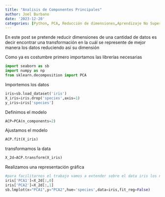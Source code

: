 ```yaml
---
title: "Analisis de Componentes Principales"
author: Joel Burbano
date: '2023-12-20'
categories: [Python, PCA, Reducción de dimensiones,Aprendizaje No Supervisado]
---
```


En este post se pretende reducir dimensiones de una cantidad de datos es decir encontrar una transformación en la cuál se represente de mejor manera los datos reduciendo así su dimensión

Como ya es costumbre primero importamos las librerías necesarias

```python
import seaborn as sb 
import numpy as np
from sklearn.decomposition import PCA

```

Importemos los datos

```python
iris=sb.load_dataset('iris')
X_iris=iris.drop('species',axis=1)
y_iris=iris['species']
```

Definimos el modelo

```python
ACP=PCA(n_components=2)
```

Ajustamos el modelo

```python
ACP.fit(X_iris)
```

transformamos la data

```python
X_2d=ACP.transform(X_iris)
```

Realizamos una representación gráfica

```python
#para facilitarnos el trabajo vamos a extender sobre el data iris los nuevos ejes encontrados
iris['PCA1']=X_2d[:,0]
iris['PCA2']=X_2d[:,1]
sb.lmplot(x="PCA1",y="PCA2",hue='species',data=iris,fit_reg=False)
```
